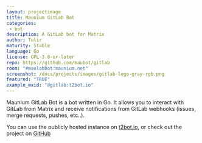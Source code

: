 ```yaml
---
layout: projectimage
title: Maunium GitLab Bot
categories: 
 - bot
description: A GitLab bot for Matrix
author: Tulir
maturity: Stable
language: Go
license: GPL-3.0-or-later
repo: https://github.com/maubot/gitlab
room: "#maulabbot:maunium.net"
screenshot: /docs/projects/images/gitlab-logo-gray-rgb.png
featured: "TRUE"
example_mxid: "@gitlab:t2bot.io"
---
```


Maunium GitLab Bot is a bot written in Go.
It allows you to interact with GitLab from Matrix and receive notifications
from GitLab webhooks (issues, merge requests, pushes, etc..).

You can use the publicly hosted instance on [t2bot.io](https://t2bot.io/gitlab),
or check out the project on [GitHub](https://github.com/maubot/gitlab)
